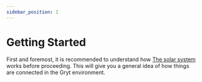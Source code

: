 ```yaml
---
sidebar_position: 1
---
```


# Getting Started

First and foremost, it is recommended to understand how [The solar system](server-to-gryt.mdx) works before proceeding. This will give you a general idea of how things are connected in the Gryt environment.

